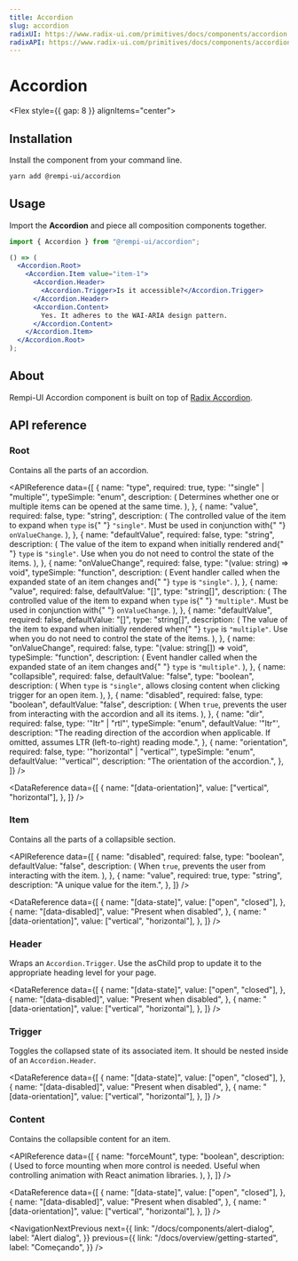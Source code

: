 ```yaml
---
title: Accordion
slug: accordion
radixUI: https://www.radix-ui.com/primitives/docs/components/accordion
radixAPI: https://www.radix-ui.com/primitives/docs/components/accordion#api-reference
---
```


# Accordion

<Description text="A vertically stacked set of interactive headings that each reveal an associated section of content." />

<Flex style={{ gap: 8 }} alignItems="center">
  <RadixUI href="https://www.radix-ui.com/primitives/docs/components/accordion" />
  <RadixAPI href="https://www.radix-ui.com/primitives/docs/components/accordion#api-reference" />
  <SelectVersion />
</Flex>

<PreviewComponent name="accordion" />

## Installation

Install the component from your command line.

```bash
yarn add @rempi-ui/accordion
```

## Usage

Import the <strong>Accordion</strong> and piece all composition components together.

```jsx
import { Accordion } from "@rempi-ui/accordion";

() => (
  <Accordion.Root>
    <Accordion.Item value="item-1">
      <Accordion.Header>
        <Accordion.Trigger>Is it accessible?</Accordion.Trigger>
      </Accordion.Header>
      <Accordion.Content>
        Yes. It adheres to the WAI-ARIA design pattern.
      </Accordion.Content>
    </Accordion.Item>
  </Accordion.Root>
);
```

## About

Rempi-UI Accordion component is built on top of [Radix Accordion](https://www.radix-ui.com/primitives/docs/components/accordion).

## API reference

### Root

Contains all the parts of an accordion.

<MoreInfo
  componentName="Radix Accordion Root"
  componentLink="https://www.radix-ui.com/primitives/docs/components/accordion#root"
/>

<APIReference
  data={[
    {
      name: "type",
      required: true,
      type: '"single" | "multiple"',
      typeSimple: "enum",
      description: (
        <span>
          Determines whether one or multiple items can be opened at the same
          time.
        </span>
      ),
    },
    {
      name: "value",
      required: false,
      type: "string",
      description: (
        <span>
          The controlled value of the item to expand when <code>type</code> is{" "}
          <code>"single"</code>. Must be used in conjunction with{" "}
          <code>onValueChange</code>.
        </span>
      ),
    },
    {
      name: "defaultValue",
      required: false,
      type: "string",
      description: (
        <span>
          The value of the item to expand when initially rendered and{" "}
          <code>type</code> is <code>"single"</code>. Use when you do not need
          to control the state of the items.
        </span>
      ),
    },
    {
      name: "onValueChange",
      required: false,
      type: "(value: string) => void",
      typeSimple: "function",
      description: (
        <span>
          Event handler called when the expanded state of an item changes and{" "}
          <code>type</code> is <code>"single"</code>.
        </span>
      ),
    },
    {
      name: "value",
      required: false,
      defaultValue: "[]",
      type: "string[]",
      description: (
        <span>
          The controlled value of the item to expand when <code>type</code> is{" "}
          <code>"multiple"</code>. Must be used in conjunction with{" "}
          <code>onValueChange</code>.
        </span>
      ),
    },
    {
      name: "defaultValue",
      required: false,
      defaultValue: "[]",
      type: "string[]",
      description: (
        <span>
          The value of the item to expand when initially rendered when{" "}
          <code>type</code> is <code>"multiple"</code>. Use when you do not need
          to control the state of the items.
        </span>
      ),
    },
    {
      name: "onValueChange",
      required: false,
      type: "(value: string[]) => void",
      typeSimple: "function",
      description: (
        <span>
          Event handler called when the expanded state of an item changes and{" "}
          <code>type</code> is <code>"multiple"</code>.
        </span>
      ),
    },
    {
      name: "collapsible",
      required: false,
      defaultValue: "false",
      type: "boolean",
      description: (
        <span>
          When <code>type</code> is <code>"single"</code>, allows closing
          content when clicking trigger for an open item.
        </span>
      ),
    },
    {
      name: "disabled",
      required: false,
      type: "boolean",
      defaultValue: "false",
      description: (
        <span>
          When <code>true</code>, prevents the user from interacting with the
          accordion and all its items.
        </span>
      ),
    },
    {
      name: "dir",
      required: false,
      type: '"ltr" | "rtl"',
      typeSimple: "enum",
      defaultValue: '"ltr"',
      description:
        "The reading direction of the accordion when applicable. If omitted, assumes LTR (left-to-right) reading mode.",
    },
    {
      name: "orientation",
      required: false,
      type: '"horizontal" | "vertical"',
      typeSimple: "enum",
      defaultValue: '"vertical"',
      description: "The orientation of the accordion.",
    },
  ]}
/>

<DataReference
  data={[
    {
      name: "[data-orientation]",
      value: ["vertical", "horizontal"],
    },
  ]}
/>

### Item

Contains all the parts of a collapsible section.

<MoreInfo
  componentName="Radix Accordion Item"
  componentLink="https://www.radix-ui.com/primitives/docs/components/accordion#item"
/>

<APIReference
  data={[
    {
      name: "disabled",
      required: false,
      type: "boolean",
      defaultValue: "false",
      description: (
        <span>
          When <code>true</code>, prevents the user from interacting with the
          item.
        </span>
      ),
    },
    {
      name: "value",
      required: true,
      type: "string",
      description: "A unique value for the item.",
    },
  ]}
/>

<DataReference
  data={[
    {
      name: "[data-state]",
      value: ["open", "closed"],
    },
    {
      name: "[data-disabled]",
      value: "Present when disabled",
    },
    {
      name: "[data-orientation]",
      value: ["vertical", "horizontal"],
    },
  ]}
/>

### Header

Wraps an `Accordion.Trigger`. Use the asChild prop to update it to the appropriate heading level for your page.

<MoreInfo
  componentName="Radix Accordion Header"
  componentLink="https://www.radix-ui.com/primitives/docs/components/accordion#header"
/>

<DataReference
  data={[
    {
      name: "[data-state]",
      value: ["open", "closed"],
    },
    {
      name: "[data-disabled]",
      value: "Present when disabled",
    },
    {
      name: "[data-orientation]",
      value: ["vertical", "horizontal"],
    },
  ]}
/>

### Trigger

Toggles the collapsed state of its associated item. It should be nested inside of an `Accordion.Header`.

<MoreInfo
  componentName="Radix Accordion Trigger"
  componentLink="https://www.radix-ui.com/primitives/docs/components/accordion#trigger"
/>

<DataReference
  data={[
    {
      name: "[data-state]",
      value: ["open", "closed"],
    },
    {
      name: "[data-disabled]",
      value: "Present when disabled",
    },
    {
      name: "[data-orientation]",
      value: ["vertical", "horizontal"],
    },
  ]}
/>

### Content

Contains the collapsible content for an item.

<MoreInfo
  componentName="Radix Accordion Content"
  componentLink="https://www.radix-ui.com/primitives/docs/components/accordion#content"
/>

<APIReference
  data={[
    {
      name: "forceMount",
      type: "boolean",
      description: (
        <span>
          Used to force mounting when more control is needed. Useful when
          controlling animation with React animation libraries.
        </span>
      ),
    },
  ]}
/>

<DataReference
  data={[
    {
      name: "[data-state]",
      value: ["open", "closed"],
    },
    {
      name: "[data-disabled]",
      value: "Present when disabled",
    },
    {
      name: "[data-orientation]",
      value: ["vertical", "horizontal"],
    },
  ]}
/>

<NavigationNextPrevious
  next={{
    link: "/docs/components/alert-dialog",
    label: "Alert dialog",
  }}
  previous={{
    link: "/docs/overview/getting-started",
    label: "Começando",
  }}
/>
